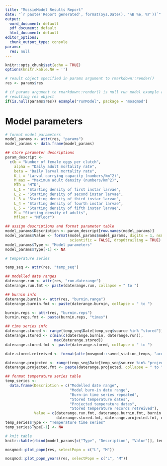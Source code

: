 ```yaml
---
title: "MossieModel Results Report"
date: "`r paste('Report generated', format(Sys.Date(), '%B %e, %Y'))`"
output:
  word_document: default
  pdf_document: default
  html_document: default
editor_options:
  chunk_output_type: console
params:
  res: null
---
```


```r
knitr::opts_chunk$set(echo = TRUE)
options(knitr.kable.NA = '')
```

```r
# result object specified in params argument to rmarkdown::render()
res <- params$res

# if params argument to rmarkdown::render() is null run model example and use
# resulting res object
if(is.null(params$res)) example("runModel", package = "mosqmod")

```

# Model parameters

```r

# format model parameters
model_params <- attr(res, "params")
model_params <- data.frame(model_params)

## store parameter descriptions
param_descript <- 
  c(b = "Number of female eggs per clutch", 
    alpha = "Daily adult mortality rate", 
    beta = "Daily larval mortality rate", 
    K_L = "Larval carrying capacity (numbers/km^2)", 
    M_max = "Maximum adult density (numbers/km^2)", 
    MTD = "MTD", 
    L_1 = "Starting density of first instar larvae", 
    L_2 = "Starting density of second instar larvae",
    L_3 = "Starting density of third instar larvae",
    L_4 = "Starting density of fourth instar larvae",
    L_5 = "Starting density of fifth instar larvae",
    M = "Starting density of adults",
    Mfloor = "Mfloor")

## assign descriptions and format parameter table
model_params$Description <- param_descript[row.names(model_params)]
model_params$Value <- format(model_params$model_params, digits = 1, nsmall = 3, 
                             scientific = FALSE, drop0trailing = TRUE)
model_params$Type <- "Model parameters"
model_params$Type[-1] <- NA

# temperature series

temp_seq <- attr(res, "temp_seq")

## modelled date ranges
daterange.run <- attr(res, "run.daterange")
daterange.run.fmt <- paste(daterange.run, collapse = " to ")

## burnin info
daterange.burnin <- attr(res, "burnin.range")
daterange.burnin.fmt <- paste(daterange.burnin, collapse = " to ")

burnin.reps <- attr(res, "burnin.reps")
burnin.reps.fmt <- paste(burnin.reps, "times")

## time series info
daterange.stored <- range(temp_seq$Date[temp_seq$source %in% "stored"])
daterange.stored <- c(min(c(daterange.burnin, daterange.run)),
                      max(daterange.stored))
daterange.stored.fmt <- paste(daterange.stored, collapse = " to ")

date.stored.retreived <- format(attr(mosqmod::saved_station_temps, "access.date"), "%Y-%m-%d")

daterange.projected <- range(temp_seq$Date[temp_seq$source %in% "projected"])
daterange.projected.fmt <- paste(daterange.projected, collapse = " to ")

## format temperature series table
temp_series <- 
  data.frame(Description = c("Modelled date range", 
                             "Model burn-in date range",
                             "Burn-in time series repeated",
                             "Stored temperature dates",
                             "Projected temperature dates",
                             "Stored temperature records retreived"), 
             Value = c(daterange.run.fmt, daterange.burnin.fmt, burnin.reps.fmt,
                       daterange.stored.fmt, daterange.projected.fmt, date.stored.retreived))
temp_series$Type <- "Temperature time series"
temp_series$Type[-1] <- NA

# knit table
knitr::kable(rbind(model_params[c("Type", "Description", "Value")], temp_series), row.names = FALSE)
```

```r
mosqmod::plot_popn(res, selectPopn = c("L", "M"))
```

```r
mosqmod::plot_popn_years(res, selectPopn = c("L", "M"))
```


